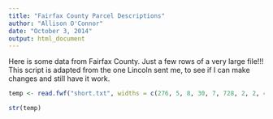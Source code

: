```yaml
---
title: "Fairfax County Parcel Descriptions"
author: "Allison O'Connor"
date: "October 3, 2014"
output: html_document
---
```


Here is some data from Fairfax County. Just a few rows of a very large file!!! This script is adapted from the one Lincoln sent me, to see if I can make changes and still have it work.


```r
temp <- read.fwf("short.txt", widths = c(276, 5, 8, 30, 7, 728, 2, 2, 4, 1, 1, 2, 4, 6, 6), col.names=c("gibberish", "number", "nothing", "street", "type", "stuff", "total.rooms", "total.bed","bath.info", "heat", "air", "num.fplcs", "yr.built", "land.info", "sqft"))

str(temp)
```

